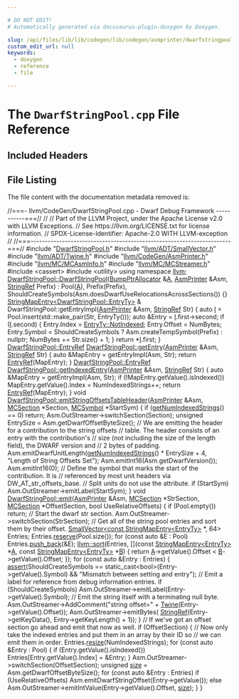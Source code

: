```yaml
---

# DO NOT EDIT!
# Automatically generated via docusaurus-plugin-doxygen by Doxygen.

slug: /api/files/lib/lib/codegen/lib/codegen/asmprinter/dwarfstringpool-cpp
custom_edit_url: null
keywords:
  - doxygen
  - reference
  - file

---
```





# The `DwarfStringPool.cpp` File Reference

<DoxygenPage pluginConfig={pluginConfig}>



## Included Headers

<IncludesList>
<IncludesListItem
  filePath="DwarfStringPool.h"
  permalink="/docs/api/files/lib/lib/codegen/lib/codegen/asmprinter/dwarfstringpool-h"
  isLocal="true" />
<IncludesListItem
  filePath="llvm/ADT/SmallVector.h"
  permalink="/docs/api/files/include/include/llvm/include/llvm/adt/smallvector-h"
  isLocal="true" />
<IncludesListItem
  filePath="llvm/ADT/Twine.h"
  permalink="/docs/api/files/include/include/llvm/include/llvm/adt/twine-h"
  isLocal="true" />
<IncludesListItem
  filePath="llvm/CodeGen/AsmPrinter.h"
  permalink="/docs/api/files/include/include/llvm/include/llvm/codegen/asmprinter-h"
  isLocal="true" />
<IncludesListItem
  filePath="llvm/MC/MCAsmInfo.h"
  permalink="/docs/api/files/include/include/llvm/include/llvm/mc/mcasminfo-h"
  isLocal="true" />
<IncludesListItem
  filePath="llvm/MC/MCStreamer.h"
  permalink="/docs/api/files/include/include/llvm/include/llvm/mc/mcstreamer-h"
  isLocal="true" />
<IncludesListItem
  filePath="cassert"
  permalink=""
  isLocal="false" />
<IncludesListItem
  filePath="utility"
  permalink=""
  isLocal="false" />
</IncludesList>


## File Listing

The file content with the documentation metadata removed is:

<ProgramListing>

<Link id="l00001" /><CodeLine lineNumber="1"><Highlight kind="comment">//===- llvm/CodeGen/DwarfStringPool.cpp - Dwarf Debug Framework -----------===//</Highlight><Highlight kind="normal"></Highlight></CodeLine>
<Link id="l00002" /><CodeLine lineNumber="2"><Highlight kind="normal"></Highlight><Highlight kind="comment">//</Highlight><Highlight kind="normal"></Highlight></CodeLine>
<Link id="l00003" /><CodeLine lineNumber="3"><Highlight kind="normal"></Highlight><Highlight kind="comment">// Part of the LLVM Project, under the Apache License v2.0 with LLVM Exceptions.</Highlight><Highlight kind="normal"></Highlight></CodeLine>
<Link id="l00004" /><CodeLine lineNumber="4"><Highlight kind="normal"></Highlight><Highlight kind="comment">// See https://llvm.org/LICENSE.txt for license information.</Highlight><Highlight kind="normal"></Highlight></CodeLine>
<Link id="l00005" /><CodeLine lineNumber="5"><Highlight kind="normal"></Highlight><Highlight kind="comment">// SPDX-License-Identifier: Apache-2.0 WITH LLVM-exception</Highlight><Highlight kind="normal"></Highlight></CodeLine>
<Link id="l00006" /><CodeLine lineNumber="6"><Highlight kind="normal"></Highlight><Highlight kind="comment">//</Highlight><Highlight kind="normal"></Highlight></CodeLine>
<Link id="l00007" /><CodeLine lineNumber="7"><Highlight kind="normal"></Highlight><Highlight kind="comment">//===----------------------------------------------------------------------===//</Highlight><Highlight kind="normal"></Highlight></CodeLine>
<Link id="l00008" /><CodeLine lineNumber="8"><Highlight kind="normal"></Highlight></CodeLine>
<Link id="l00009" /><CodeLine lineNumber="9"><Highlight kind="normal"></Highlight><Highlight kind="preprocessor">#include &quot;<a href="/docs/api/files/lib/lib/codegen/lib/codegen/asmprinter/dwarfstringpool-h">DwarfStringPool.h</a>&quot;</Highlight><Highlight kind="normal"></Highlight></CodeLine>
<Link id="l00010" /><CodeLine lineNumber="10"><Highlight kind="normal"></Highlight><Highlight kind="preprocessor">#include &quot;<a href="/docs/api/files/include/include/llvm/include/llvm/adt/smallvector-h">llvm/ADT/SmallVector.h</a>&quot;</Highlight><Highlight kind="normal"></Highlight></CodeLine>
<Link id="l00011" /><CodeLine lineNumber="11"><Highlight kind="normal"></Highlight><Highlight kind="preprocessor">#include &quot;<a href="/docs/api/files/include/include/llvm/include/llvm/adt/twine-h">llvm/ADT/Twine.h</a>&quot;</Highlight><Highlight kind="normal"></Highlight></CodeLine>
<Link id="l00012" /><CodeLine lineNumber="12"><Highlight kind="normal"></Highlight><Highlight kind="preprocessor">#include &quot;<a href="/docs/api/files/include/include/llvm/include/llvm/codegen/asmprinter-h">llvm/CodeGen/AsmPrinter.h</a>&quot;</Highlight><Highlight kind="normal"></Highlight></CodeLine>
<Link id="l00013" /><CodeLine lineNumber="13"><Highlight kind="normal"></Highlight><Highlight kind="preprocessor">#include &quot;<a href="/docs/api/files/include/include/llvm/include/llvm/mc/mcasminfo-h">llvm/MC/MCAsmInfo.h</a>&quot;</Highlight><Highlight kind="normal"></Highlight></CodeLine>
<Link id="l00014" /><CodeLine lineNumber="14"><Highlight kind="normal"></Highlight><Highlight kind="preprocessor">#include &quot;<a href="/docs/api/files/include/include/llvm/include/llvm/mc/mcstreamer-h">llvm/MC/MCStreamer.h</a>&quot;</Highlight><Highlight kind="normal"></Highlight></CodeLine>
<Link id="l00015" /><CodeLine lineNumber="15"><Highlight kind="normal"></Highlight><Highlight kind="preprocessor">#include &lt;cassert&gt;</Highlight><Highlight kind="normal"></Highlight></CodeLine>
<Link id="l00016" /><CodeLine lineNumber="16"><Highlight kind="normal"></Highlight><Highlight kind="preprocessor">#include &lt;utility&gt;</Highlight><Highlight kind="normal"></Highlight></CodeLine>
<Link id="l00017" /><CodeLine lineNumber="17"><Highlight kind="normal"></Highlight></CodeLine>
<Link id="l00018" /><CodeLine lineNumber="18"><Highlight kind="normal"></Highlight><Highlight kind="keyword">using namespace </Highlight><Highlight kind="normal"><a href="/docs/api/namespaces/llvm">llvm</a>;</Highlight></CodeLine>
<Link id="l00019" /><CodeLine lineNumber="19"><Highlight kind="normal"></Highlight></CodeLine>
<Link id="l00020" /><CodeLine lineNumber="20" lineLink="/docs/api/classes/llvm/dwarfstringpool/#aeb9e920e87fdf01c305c9cdcf1366e68"><Highlight kind="normal"><a href="/docs/api/classes/llvm/dwarfstringpool/#aeb9e920e87fdf01c305c9cdcf1366e68">DwarfStringPool::DwarfStringPool</a>(<a href="/docs/api/namespaces/llvm/#a8e612822d4ba7bb36c9c79582a567108">BumpPtrAllocator</a> &amp;<a href="/docs/api/files/lib/lib/ir/builtingcs-cpp/#a2e38c85003a042421cde1647632d0b72">A</a>, <a href="/docs/api/classes/llvm/asmprinter">AsmPrinter</a> &amp;Asm,</Highlight></CodeLine>
<Link id="l00021" /><CodeLine lineNumber="21"><Highlight kind="normal">                                 <a href="/docs/api/classes/llvm/stringref">StringRef</a> Prefix)</Highlight></CodeLine>
<Link id="l00022" /><CodeLine lineNumber="22"><Highlight kind="normal">    : Pool(<a href="/docs/api/files/lib/lib/ir/builtingcs-cpp/#a2e38c85003a042421cde1647632d0b72">A</a>), Prefix(Prefix),</Highlight></CodeLine>
<Link id="l00023" /><CodeLine lineNumber="23"><Highlight kind="normal">      ShouldCreateSymbols(Asm.doesDwarfUseRelocationsAcrossSections()) &#123;&#125;</Highlight></CodeLine>
<Link id="l00024" /><CodeLine lineNumber="24"><Highlight kind="normal"></Highlight></CodeLine>
<Link id="l00025" /><CodeLine lineNumber="25"><Highlight kind="normal"><a href="/docs/api/classes/llvm/stringmapentry">StringMapEntry&lt;DwarfStringPool::EntryTy&gt;</a> &amp;</Highlight></CodeLine>
<Link id="l00026" /><CodeLine lineNumber="26"><Highlight kind="normal">DwarfStringPool::getEntryImpl(<a href="/docs/api/classes/llvm/asmprinter">AsmPrinter</a> &amp;Asm, <a href="/docs/api/classes/llvm/stringref">StringRef</a> Str) &#123;</Highlight></CodeLine>
<Link id="l00027" /><CodeLine lineNumber="27"><Highlight kind="normal">  </Highlight><Highlight kind="keyword">auto</Highlight><Highlight kind="normal"> <a href="/docs/api/files/lib/lib/support/md5-cpp/#ac0eafdc9ee161b71e7af98af736952fd">I</a> = Pool.insert(std::make&#95;pair(Str, EntryTy()));</Highlight></CodeLine>
<Link id="l00028" /><CodeLine lineNumber="28"><Highlight kind="normal">  </Highlight><Highlight kind="keyword">auto</Highlight><Highlight kind="normal"> &amp;Entry = <a href="/docs/api/files/lib/lib/support/md5-cpp/#ac0eafdc9ee161b71e7af98af736952fd">I</a>.first-&gt;second;</Highlight></CodeLine>
<Link id="l00029" /><CodeLine lineNumber="29"><Highlight kind="normal">  </Highlight><Highlight kind="keywordflow">if</Highlight><Highlight kind="normal"> (<a href="/docs/api/files/lib/lib/support/md5-cpp/#ac0eafdc9ee161b71e7af98af736952fd">I</a>.second) &#123;</Highlight></CodeLine>
<Link id="l00030" /><CodeLine lineNumber="30"><Highlight kind="normal">    Entry.Index = <a href="/docs/api/structs/llvm/dwarfstringpoolentry/#a7a1b7fb50f627423becd2123526ff26b">EntryTy::NotIndexed</a>;</Highlight></CodeLine>
<Link id="l00031" /><CodeLine lineNumber="31"><Highlight kind="normal">    Entry.Offset = NumBytes;</Highlight></CodeLine>
<Link id="l00032" /><CodeLine lineNumber="32"><Highlight kind="normal">    Entry.Symbol = ShouldCreateSymbols ? Asm.createTempSymbol(Prefix) : </Highlight><Highlight kind="keyword">nullptr</Highlight><Highlight kind="normal">;</Highlight></CodeLine>
<Link id="l00033" /><CodeLine lineNumber="33"><Highlight kind="normal"></Highlight></CodeLine>
<Link id="l00034" /><CodeLine lineNumber="34"><Highlight kind="normal">    NumBytes += Str.size() + 1;</Highlight></CodeLine>
<Link id="l00035" /><CodeLine lineNumber="35"><Highlight kind="normal">  &#125;</Highlight></CodeLine>
<Link id="l00036" /><CodeLine lineNumber="36"><Highlight kind="normal">  </Highlight><Highlight kind="keywordflow">return</Highlight><Highlight kind="normal"> &#42;<a href="/docs/api/files/lib/lib/support/md5-cpp/#ac0eafdc9ee161b71e7af98af736952fd">I</a>.first;</Highlight></CodeLine>
<Link id="l00037" /><CodeLine lineNumber="37"><Highlight kind="normal">&#125;</Highlight></CodeLine>
<Link id="l00038" /><CodeLine lineNumber="38"><Highlight kind="normal"></Highlight></CodeLine>
<Link id="l00039" /><CodeLine lineNumber="39" lineLink="/docs/api/classes/llvm/dwarfstringpool/#a0ae658befffa5408ecc112022d86cd84"><Highlight kind="normal"><a href="/docs/api/classes/llvm/dwarfstringpool/#a40e34dada9d43a4079fca3185974d310">DwarfStringPool::EntryRef</a> <a href="/docs/api/classes/llvm/dwarfstringpool/#a0ae658befffa5408ecc112022d86cd84">DwarfStringPool::getEntry</a>(<a href="/docs/api/classes/llvm/asmprinter">AsmPrinter</a> &amp;Asm,</Highlight></CodeLine>
<Link id="l00040" /><CodeLine lineNumber="40"><Highlight kind="normal">                                                    <a href="/docs/api/classes/llvm/stringref">StringRef</a> Str) &#123;</Highlight></CodeLine>
<Link id="l00041" /><CodeLine lineNumber="41"><Highlight kind="normal">  </Highlight><Highlight kind="keyword">auto</Highlight><Highlight kind="normal"> &amp;MapEntry = getEntryImpl(Asm, Str);</Highlight></CodeLine>
<Link id="l00042" /><CodeLine lineNumber="42"><Highlight kind="normal">  </Highlight><Highlight kind="keywordflow">return</Highlight><Highlight kind="normal"> <a href="/docs/api/classes/llvm/dwarfstringpool/#a40e34dada9d43a4079fca3185974d310">EntryRef</a>(MapEntry);</Highlight></CodeLine>
<Link id="l00043" /><CodeLine lineNumber="43"><Highlight kind="normal">&#125;</Highlight></CodeLine>
<Link id="l00044" /><CodeLine lineNumber="44"><Highlight kind="normal"></Highlight></CodeLine>
<Link id="l00045" /><CodeLine lineNumber="45" lineLink="/docs/api/classes/llvm/dwarfstringpool/#a14f3b99ea7acdfe6ed22bf3fbc0ef16c"><Highlight kind="normal"><a href="/docs/api/classes/llvm/dwarfstringpool/#a40e34dada9d43a4079fca3185974d310">DwarfStringPool::EntryRef</a> <a href="/docs/api/classes/llvm/dwarfstringpool/#a14f3b99ea7acdfe6ed22bf3fbc0ef16c">DwarfStringPool::getIndexedEntry</a>(<a href="/docs/api/classes/llvm/asmprinter">AsmPrinter</a> &amp;Asm,</Highlight></CodeLine>
<Link id="l00046" /><CodeLine lineNumber="46"><Highlight kind="normal">                                                           <a href="/docs/api/classes/llvm/stringref">StringRef</a> Str) &#123;</Highlight></CodeLine>
<Link id="l00047" /><CodeLine lineNumber="47"><Highlight kind="normal">  </Highlight><Highlight kind="keyword">auto</Highlight><Highlight kind="normal"> &amp;MapEntry = getEntryImpl(Asm, Str);</Highlight></CodeLine>
<Link id="l00048" /><CodeLine lineNumber="48"><Highlight kind="normal">  </Highlight><Highlight kind="keywordflow">if</Highlight><Highlight kind="normal"> (!MapEntry.getValue().isIndexed())</Highlight></CodeLine>
<Link id="l00049" /><CodeLine lineNumber="49"><Highlight kind="normal">    MapEntry.getValue().Index = NumIndexedStrings++;</Highlight></CodeLine>
<Link id="l00050" /><CodeLine lineNumber="50"><Highlight kind="normal">  </Highlight><Highlight kind="keywordflow">return</Highlight><Highlight kind="normal"> <a href="/docs/api/classes/llvm/dwarfstringpool/#a40e34dada9d43a4079fca3185974d310">EntryRef</a>(MapEntry);</Highlight></CodeLine>
<Link id="l00051" /><CodeLine lineNumber="51"><Highlight kind="normal">&#125;</Highlight></CodeLine>
<Link id="l00052" /><CodeLine lineNumber="52"><Highlight kind="normal"></Highlight></CodeLine>
<Link id="l00053" /><CodeLine lineNumber="53" lineLink="/docs/api/classes/llvm/dwarfstringpool/#aa2ad535d1f076cd567767d2b41fc5317"><Highlight kind="normal"></Highlight><Highlight kind="keywordtype">void</Highlight><Highlight kind="normal"> <a href="/docs/api/classes/llvm/dwarfstringpool/#aa2ad535d1f076cd567767d2b41fc5317">DwarfStringPool::emitStringOffsetsTableHeader</a>(<a href="/docs/api/classes/llvm/asmprinter">AsmPrinter</a> &amp;Asm,</Highlight></CodeLine>
<Link id="l00054" /><CodeLine lineNumber="54"><Highlight kind="normal">                                                   <a href="/docs/api/classes/llvm/mcsection">MCSection</a> &#42;Section,</Highlight></CodeLine>
<Link id="l00055" /><CodeLine lineNumber="55"><Highlight kind="normal">                                                   <a href="/docs/api/classes/llvm/mcsymbol">MCSymbol</a> &#42;StartSym) &#123;</Highlight></CodeLine>
<Link id="l00056" /><CodeLine lineNumber="56"><Highlight kind="normal">  </Highlight><Highlight kind="keywordflow">if</Highlight><Highlight kind="normal"> (<a href="/docs/api/classes/llvm/dwarfstringpool/#a6aa5e3fdaa9628a3722824312a761386">getNumIndexedStrings</a>() == 0)</Highlight></CodeLine>
<Link id="l00057" /><CodeLine lineNumber="57"><Highlight kind="normal">    </Highlight><Highlight kind="keywordflow">return</Highlight><Highlight kind="normal">;</Highlight></CodeLine>
<Link id="l00058" /><CodeLine lineNumber="58"><Highlight kind="normal">  Asm.OutStreamer-&gt;switchSection(Section);</Highlight></CodeLine>
<Link id="l00059" /><CodeLine lineNumber="59"><Highlight kind="normal">  </Highlight><Highlight kind="keywordtype">unsigned</Highlight><Highlight kind="normal"> EntrySize = Asm.getDwarfOffsetByteSize();</Highlight></CodeLine>
<Link id="l00060" /><CodeLine lineNumber="60"><Highlight kind="normal">  </Highlight><Highlight kind="comment">// We are emitting the header for a contribution to the string offsets</Highlight><Highlight kind="normal"></Highlight></CodeLine>
<Link id="l00061" /><CodeLine lineNumber="61"><Highlight kind="normal">  </Highlight><Highlight kind="comment">// table. The header consists of an entry with the contribution&#39;s</Highlight><Highlight kind="normal"></Highlight></CodeLine>
<Link id="l00062" /><CodeLine lineNumber="62"><Highlight kind="normal">  </Highlight><Highlight kind="comment">// size (not including the size of the length field), the DWARF version and</Highlight><Highlight kind="normal"></Highlight></CodeLine>
<Link id="l00063" /><CodeLine lineNumber="63"><Highlight kind="normal">  </Highlight><Highlight kind="comment">// 2 bytes of padding.</Highlight><Highlight kind="normal"></Highlight></CodeLine>
<Link id="l00064" /><CodeLine lineNumber="64"><Highlight kind="normal">  Asm.emitDwarfUnitLength(<a href="/docs/api/classes/llvm/dwarfstringpool/#a6aa5e3fdaa9628a3722824312a761386">getNumIndexedStrings</a>() &#42; EntrySize + 4,</Highlight></CodeLine>
<Link id="l00065" /><CodeLine lineNumber="65"><Highlight kind="normal">                          </Highlight><Highlight kind="stringliteral">&quot;Length of String Offsets Set&quot;</Highlight><Highlight kind="normal">);</Highlight></CodeLine>
<Link id="l00066" /><CodeLine lineNumber="66"><Highlight kind="normal">  Asm.emitInt16(Asm.getDwarfVersion());</Highlight></CodeLine>
<Link id="l00067" /><CodeLine lineNumber="67"><Highlight kind="normal">  Asm.emitInt16(0);</Highlight></CodeLine>
<Link id="l00068" /><CodeLine lineNumber="68"><Highlight kind="normal">  </Highlight><Highlight kind="comment">// Define the symbol that marks the start of the contribution. It is</Highlight><Highlight kind="normal"></Highlight></CodeLine>
<Link id="l00069" /><CodeLine lineNumber="69"><Highlight kind="normal">  </Highlight><Highlight kind="comment">// referenced by most unit headers via DW&#95;AT&#95;str&#95;offsets&#95;base.</Highlight><Highlight kind="normal"></Highlight></CodeLine>
<Link id="l00070" /><CodeLine lineNumber="70"><Highlight kind="normal">  </Highlight><Highlight kind="comment">// Split units do not use the attribute.</Highlight><Highlight kind="normal"></Highlight></CodeLine>
<Link id="l00071" /><CodeLine lineNumber="71"><Highlight kind="normal">  </Highlight><Highlight kind="keywordflow">if</Highlight><Highlight kind="normal"> (StartSym)</Highlight></CodeLine>
<Link id="l00072" /><CodeLine lineNumber="72"><Highlight kind="normal">    Asm.OutStreamer-&gt;emitLabel(StartSym);</Highlight></CodeLine>
<Link id="l00073" /><CodeLine lineNumber="73"><Highlight kind="normal">&#125;</Highlight></CodeLine>
<Link id="l00074" /><CodeLine lineNumber="74"><Highlight kind="normal"></Highlight></CodeLine>
<Link id="l00075" /><CodeLine lineNumber="75" lineLink="/docs/api/classes/llvm/dwarfstringpool/#af442217bf93681bd683a2cb4d7c21e49"><Highlight kind="normal"></Highlight><Highlight kind="keywordtype">void</Highlight><Highlight kind="normal"> <a href="/docs/api/classes/llvm/dwarfstringpool/#af442217bf93681bd683a2cb4d7c21e49">DwarfStringPool::emit</a>(<a href="/docs/api/classes/llvm/asmprinter">AsmPrinter</a> &amp;Asm, <a href="/docs/api/classes/llvm/mcsection">MCSection</a> &#42;StrSection,</Highlight></CodeLine>
<Link id="l00076" /><CodeLine lineNumber="76"><Highlight kind="normal">                           <a href="/docs/api/classes/llvm/mcsection">MCSection</a> &#42;OffsetSection, </Highlight><Highlight kind="keywordtype">bool</Highlight><Highlight kind="normal"> UseRelativeOffsets) &#123;</Highlight></CodeLine>
<Link id="l00077" /><CodeLine lineNumber="77"><Highlight kind="normal">  </Highlight><Highlight kind="keywordflow">if</Highlight><Highlight kind="normal"> (Pool.empty())</Highlight></CodeLine>
<Link id="l00078" /><CodeLine lineNumber="78"><Highlight kind="normal">    </Highlight><Highlight kind="keywordflow">return</Highlight><Highlight kind="normal">;</Highlight></CodeLine>
<Link id="l00079" /><CodeLine lineNumber="79"><Highlight kind="normal"></Highlight></CodeLine>
<Link id="l00080" /><CodeLine lineNumber="80"><Highlight kind="normal">  </Highlight><Highlight kind="comment">// Start the dwarf str section.</Highlight><Highlight kind="normal"></Highlight></CodeLine>
<Link id="l00081" /><CodeLine lineNumber="81"><Highlight kind="normal">  Asm.OutStreamer-&gt;switchSection(StrSection);</Highlight></CodeLine>
<Link id="l00082" /><CodeLine lineNumber="82"><Highlight kind="normal"></Highlight></CodeLine>
<Link id="l00083" /><CodeLine lineNumber="83"><Highlight kind="normal">  </Highlight><Highlight kind="comment">// Get all of the string pool entries and sort them by their offset.</Highlight><Highlight kind="normal"></Highlight></CodeLine>
<Link id="l00084" /><CodeLine lineNumber="84"><Highlight kind="normal">  <a href="/docs/api/classes/llvm/smallvector">SmallVector&lt;const StringMapEntry&lt;EntryTy&gt;</a> &#42;, 64&gt; Entries;</Highlight></CodeLine>
<Link id="l00085" /><CodeLine lineNumber="85"><Highlight kind="normal">  Entries.<a href="/docs/api/classes/llvm/smallvectorimpl/#a499ea32ca1b8d16cedfe01d1e5b08f29">reserve</a>(Pool.size());</Highlight></CodeLine>
<Link id="l00086" /><CodeLine lineNumber="86"><Highlight kind="normal"></Highlight></CodeLine>
<Link id="l00087" /><CodeLine lineNumber="87"><Highlight kind="normal">  </Highlight><Highlight kind="keywordflow">for</Highlight><Highlight kind="normal"> (</Highlight><Highlight kind="keyword">const</Highlight><Highlight kind="normal"> </Highlight><Highlight kind="keyword">auto</Highlight><Highlight kind="normal"> &amp;E : Pool)</Highlight></CodeLine>
<Link id="l00088" /><CodeLine lineNumber="88"><Highlight kind="normal">    Entries.<a href="/docs/api/classes/llvm/smallvectortemplatebase/#af42bfbc067df27c19ee2fc859df58799">push&#95;back</a>(&amp;E);</Highlight></CodeLine>
<Link id="l00089" /><CodeLine lineNumber="89"><Highlight kind="normal"></Highlight></CodeLine>
<Link id="l00090" /><CodeLine lineNumber="90"><Highlight kind="normal">  <a href="/docs/api/namespaces/llvm/#a74cdbd1e4f731e7d7cd83461b8b1de0b">llvm::sort</a>(Entries, &#91;&#93;(</Highlight><Highlight kind="keyword">const</Highlight><Highlight kind="normal"> <a href="/docs/api/classes/llvm/stringmapentry">StringMapEntry&lt;EntryTy&gt;</a> &#42;<a href="/docs/api/files/lib/lib/ir/builtingcs-cpp/#a2e38c85003a042421cde1647632d0b72">A</a>,</Highlight></CodeLine>
<Link id="l00091" /><CodeLine lineNumber="91"><Highlight kind="normal">                         </Highlight><Highlight kind="keyword">const</Highlight><Highlight kind="normal"> <a href="/docs/api/classes/llvm/stringmapentry">StringMapEntry&lt;EntryTy&gt;</a> &#42;<a href="/docs/api/files/lib/lib/ir/builtingcs-cpp/#ae76959fe811ba090de4cba69ac00f1da">B</a>) &#123;</Highlight></CodeLine>
<Link id="l00092" /><CodeLine lineNumber="92"><Highlight kind="normal">    </Highlight><Highlight kind="keywordflow">return</Highlight><Highlight kind="normal"> <a href="/docs/api/files/lib/lib/ir/builtingcs-cpp/#a2e38c85003a042421cde1647632d0b72">A</a>-&gt;getValue().Offset &lt; <a href="/docs/api/files/lib/lib/ir/builtingcs-cpp/#ae76959fe811ba090de4cba69ac00f1da">B</a>-&gt;getValue().Offset;</Highlight></CodeLine>
<Link id="l00093" /><CodeLine lineNumber="93"><Highlight kind="normal">  &#125;);</Highlight></CodeLine>
<Link id="l00094" /><CodeLine lineNumber="94"><Highlight kind="normal"></Highlight></CodeLine>
<Link id="l00095" /><CodeLine lineNumber="95"><Highlight kind="normal">  </Highlight><Highlight kind="keywordflow">for</Highlight><Highlight kind="normal"> (</Highlight><Highlight kind="keyword">const</Highlight><Highlight kind="normal"> </Highlight><Highlight kind="keyword">auto</Highlight><Highlight kind="normal"> &amp;Entry : Entries) &#123;</Highlight></CodeLine>
<Link id="l00096" /><CodeLine lineNumber="96"><Highlight kind="normal">    <a href="/docs/api/files/lib/lib/target/lib/target/amdgpu/silowercontrolflow-cpp/#a4868c5d81c5ccc98c47aeab6244346a0">assert</a>(ShouldCreateSymbols == </Highlight><Highlight kind="keyword">static&#95;cast&lt;</Highlight><Highlight kind="keywordtype">bool</Highlight><Highlight kind="keyword">&gt;</Highlight><Highlight kind="normal">(Entry-&gt;getValue().Symbol) &amp;&amp;</Highlight></CodeLine>
<Link id="l00097" /><CodeLine lineNumber="97"><Highlight kind="normal">           </Highlight><Highlight kind="stringliteral">&quot;Mismatch between setting and entry&quot;</Highlight><Highlight kind="normal">);</Highlight></CodeLine>
<Link id="l00098" /><CodeLine lineNumber="98"><Highlight kind="normal"></Highlight></CodeLine>
<Link id="l00099" /><CodeLine lineNumber="99"><Highlight kind="normal">    </Highlight><Highlight kind="comment">// Emit a label for reference from debug information entries.</Highlight><Highlight kind="normal"></Highlight></CodeLine>
<Link id="l00100" /><CodeLine lineNumber="100"><Highlight kind="normal">    </Highlight><Highlight kind="keywordflow">if</Highlight><Highlight kind="normal"> (ShouldCreateSymbols)</Highlight></CodeLine>
<Link id="l00101" /><CodeLine lineNumber="101"><Highlight kind="normal">      Asm.OutStreamer-&gt;emitLabel(Entry-&gt;getValue().Symbol);</Highlight></CodeLine>
<Link id="l00102" /><CodeLine lineNumber="102"><Highlight kind="normal"></Highlight></CodeLine>
<Link id="l00103" /><CodeLine lineNumber="103"><Highlight kind="normal">    </Highlight><Highlight kind="comment">// Emit the string itself with a terminating null byte.</Highlight><Highlight kind="normal"></Highlight></CodeLine>
<Link id="l00104" /><CodeLine lineNumber="104"><Highlight kind="normal">    Asm.OutStreamer-&gt;AddComment(</Highlight><Highlight kind="stringliteral">&quot;string offset=&quot;</Highlight><Highlight kind="normal"> +</Highlight></CodeLine>
<Link id="l00105" /><CodeLine lineNumber="105"><Highlight kind="normal">                                <a href="/docs/api/classes/llvm/twine">Twine</a>(Entry-&gt;getValue().Offset));</Highlight></CodeLine>
<Link id="l00106" /><CodeLine lineNumber="106"><Highlight kind="normal">    Asm.OutStreamer-&gt;emitBytes(</Highlight></CodeLine>
<Link id="l00107" /><CodeLine lineNumber="107"><Highlight kind="normal">        <a href="/docs/api/classes/llvm/stringref">StringRef</a>(Entry-&gt;getKeyData(), Entry-&gt;getKeyLength() + 1));</Highlight></CodeLine>
<Link id="l00108" /><CodeLine lineNumber="108"><Highlight kind="normal">  &#125;</Highlight></CodeLine>
<Link id="l00109" /><CodeLine lineNumber="109"><Highlight kind="normal"></Highlight></CodeLine>
<Link id="l00110" /><CodeLine lineNumber="110"><Highlight kind="normal">  </Highlight><Highlight kind="comment">// If we&#39;ve got an offset section go ahead and emit that now as well.</Highlight><Highlight kind="normal"></Highlight></CodeLine>
<Link id="l00111" /><CodeLine lineNumber="111"><Highlight kind="normal">  </Highlight><Highlight kind="keywordflow">if</Highlight><Highlight kind="normal"> (OffsetSection) &#123;</Highlight></CodeLine>
<Link id="l00112" /><CodeLine lineNumber="112"><Highlight kind="normal">    </Highlight><Highlight kind="comment">// Now only take the indexed entries and put them in an array by their ID so</Highlight><Highlight kind="normal"></Highlight></CodeLine>
<Link id="l00113" /><CodeLine lineNumber="113"><Highlight kind="normal">    </Highlight><Highlight kind="comment">// we can emit them in order.</Highlight><Highlight kind="normal"></Highlight></CodeLine>
<Link id="l00114" /><CodeLine lineNumber="114"><Highlight kind="normal">    Entries.<a href="/docs/api/classes/llvm/smallvectorimpl/#ad0b3d8447f88377b62d9c019f3c4e118">resize</a>(NumIndexedStrings);</Highlight></CodeLine>
<Link id="l00115" /><CodeLine lineNumber="115"><Highlight kind="normal">    </Highlight><Highlight kind="keywordflow">for</Highlight><Highlight kind="normal"> (</Highlight><Highlight kind="keyword">const</Highlight><Highlight kind="normal"> </Highlight><Highlight kind="keyword">auto</Highlight><Highlight kind="normal"> &amp;Entry : Pool) &#123;</Highlight></CodeLine>
<Link id="l00116" /><CodeLine lineNumber="116"><Highlight kind="normal">      </Highlight><Highlight kind="keywordflow">if</Highlight><Highlight kind="normal"> (Entry.getValue().isIndexed())</Highlight></CodeLine>
<Link id="l00117" /><CodeLine lineNumber="117"><Highlight kind="normal">        Entries&#91;Entry.getValue().Index&#93; = &amp;Entry;</Highlight></CodeLine>
<Link id="l00118" /><CodeLine lineNumber="118"><Highlight kind="normal">    &#125;</Highlight></CodeLine>
<Link id="l00119" /><CodeLine lineNumber="119"><Highlight kind="normal"></Highlight></CodeLine>
<Link id="l00120" /><CodeLine lineNumber="120"><Highlight kind="normal">    Asm.OutStreamer-&gt;switchSection(OffsetSection);</Highlight></CodeLine>
<Link id="l00121" /><CodeLine lineNumber="121"><Highlight kind="normal">    </Highlight><Highlight kind="keywordtype">unsigned</Highlight><Highlight kind="normal"> <a href="/docs/api/classes/llvm/dwarfstringpool/#ade6c1e82fd51fc8c30e7ddb9ca1249e0">size</a> = Asm.getDwarfOffsetByteSize();</Highlight></CodeLine>
<Link id="l00122" /><CodeLine lineNumber="122"><Highlight kind="normal">    </Highlight><Highlight kind="keywordflow">for</Highlight><Highlight kind="normal"> (</Highlight><Highlight kind="keyword">const</Highlight><Highlight kind="normal"> </Highlight><Highlight kind="keyword">auto</Highlight><Highlight kind="normal"> &amp;Entry : Entries)</Highlight></CodeLine>
<Link id="l00123" /><CodeLine lineNumber="123"><Highlight kind="normal">      </Highlight><Highlight kind="keywordflow">if</Highlight><Highlight kind="normal"> (UseRelativeOffsets)</Highlight></CodeLine>
<Link id="l00124" /><CodeLine lineNumber="124"><Highlight kind="normal">        Asm.emitDwarfStringOffset(Entry-&gt;getValue());</Highlight></CodeLine>
<Link id="l00125" /><CodeLine lineNumber="125"><Highlight kind="normal">      </Highlight><Highlight kind="keywordflow">else</Highlight><Highlight kind="normal"></Highlight></CodeLine>
<Link id="l00126" /><CodeLine lineNumber="126"><Highlight kind="normal">        Asm.OutStreamer-&gt;emitIntValue(Entry-&gt;getValue().Offset, <a href="/docs/api/classes/llvm/dwarfstringpool/#ade6c1e82fd51fc8c30e7ddb9ca1249e0">size</a>);</Highlight></CodeLine>
<Link id="l00127" /><CodeLine lineNumber="127"><Highlight kind="normal">  &#125;</Highlight></CodeLine>
<Link id="l00128" /><CodeLine lineNumber="128"><Highlight kind="normal">&#125;</Highlight></CodeLine>

</ProgramListing>

</DoxygenPage>
